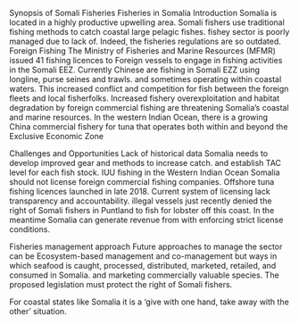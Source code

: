 Synopsis of Somali Fisheries
Fisheries in Somalia
Introduction
Somalia is located in a highly productive upwelling area. Somali fishers use traditional fishing methods to catch coastal large pelagic fishes. fishey sector is poorly managed due to lack of. Indeed, the fisheries regulations are so outdated.  
Foreign Fishing
The Ministry of Fisheries and Marine Resources (MFMR) issued 41 fishing licences to Foreign vessels to engage in fishing activities in the Somali EEZ. 
Currently Chinese are fishing in Somali EZZ using longline, purse seines and trawls. and sometimes operating within coastal waters. This increased conflict and competition for fish between the foreign fleets and local fisherfolks. Increased fishery overexploitation and habitat degradation by foreign commercial fishing are threatening Somalia's coastal and marine resources. In the western Indian Ocean, there is a growing China commercial fishery for tuna that operates both within and beyond the Exclusive Economic Zone

Challenges and Opportunities
Lack of historical data 
Somalia needs to develop improved gear and methods to increase catch. and establish TAC level for each fish stock.
IUU fishing in the Western Indian Ocean
Somalia should not license foreign commercial fishing companies. Offshore tuna fishing licences launched in late 2018. Current system of licensing lack transparency and accountability. illegal vessels just recently denied the right of Somali fishers in Puntland to fish for lobster off this coast. In the meantime Somalia can generate revenue from with enforcing strict license conditions. 

Fisheries management approach
Future approaches to manage the sector can be Ecosystem-based management and co-management but 
ways in which seafood is caught, processed, distributed, marketed, retailed, and consumed in Somalia. and marketing commercially valuable species. 
The proposed legislation must protect the right of Somali fishers. 

For coastal states like Somalia it is a 'give with one hand, take away with the other' situation. 
